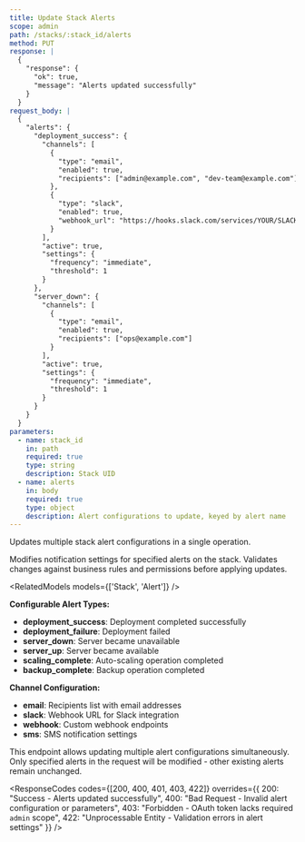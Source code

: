 ```yaml
---
title: Update Stack Alerts
scope: admin
path: /stacks/:stack_id/alerts
method: PUT
response: |
  {
    "response": {
      "ok": true,
      "message": "Alerts updated successfully"
    }
  }
request_body: |
  {
    "alerts": {
      "deployment_success": {
        "channels": [
          {
            "type": "email",
            "enabled": true,
            "recipients": ["admin@example.com", "dev-team@example.com"]
          },
          {
            "type": "slack",
            "enabled": true,
            "webhook_url": "https://hooks.slack.com/services/YOUR/SLACK/WEBHOOK"
          }
        ],
        "active": true,
        "settings": {
          "frequency": "immediate",
          "threshold": 1
        }
      },
      "server_down": {
        "channels": [
          {
            "type": "email",
            "enabled": true,
            "recipients": ["ops@example.com"]
          }
        ],
        "active": true,
        "settings": {
          "frequency": "immediate",
          "threshold": 1
        }
      }
    }
  }
parameters:
  - name: stack_id
    in: path
    required: true
    type: string
    description: Stack UID
  - name: alerts
    in: body
    required: true
    type: object
    description: Alert configurations to update, keyed by alert name
---
```


Updates multiple stack alert configurations in a single operation.

Modifies notification settings for specified alerts on the stack. Validates changes against business rules and permissions before applying updates.

<RelatedModels models={['Stack', 'Alert']} />

**Configurable Alert Types:**
- **deployment_success**: Deployment completed successfully
- **deployment_failure**: Deployment failed
- **server_down**: Server became unavailable
- **server_up**: Server became available
- **scaling_complete**: Auto-scaling operation completed
- **backup_complete**: Backup operation completed

**Channel Configuration:**
- **email**: Recipients list with email addresses
- **slack**: Webhook URL for Slack integration
- **webhook**: Custom webhook endpoints
- **sms**: SMS notification settings

<Callout type="info" title="Bulk Updates">
This endpoint allows updating multiple alert configurations simultaneously. Only specified alerts in the request will be modified - other existing alerts remain unchanged.
</Callout>

<ResponseCodes 
  codes={[200, 400, 401, 403, 422]}
  overrides={{
    200: "Success - Alerts updated successfully",
    400: "Bad Request - Invalid alert configuration or parameters",
    403: "Forbidden - OAuth token lacks required `admin` scope",
    422: "Unprocessable Entity - Validation errors in alert settings"
  }}
/>